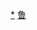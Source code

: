 <div style="position: relative" class="center">
{{Image label begin|image=Administrative Division Jining.png|width={{{1|504}}}|link=}} 
{{Image label|x=710|y=740|scale={{{1|504}}}/1800|text=[[任城区|<span style="color: black;">'''任城区'''</span>]]}}
{{Image label|x=870|y=530|scale={{{1|504}}}/1800|text=[[兖州区|<span style="color: black;">'''兖州区'''</span>]]}}
{{Image label|x=1170|y=1400|scale={{{1|504}}}/1800|text=[[微山县|<span style="color: black;">'''微山县'''</span>]]}}
{{Image label|x=680|y=1210|scale={{{1|504}}}/1800|text=[[鱼台县|<span style="color: black;">'''鱼台县'''</span>]]}}
{{Image label|x=400|y=1190|scale={{{1|504}}}/1800|text=[[金乡县|<span style="color: black;">'''金乡县'''</span>]]}}
{{Image label|x=440|y=700|scale={{{1|504}}}/1800|text=[[嘉祥县|<span style="color: black;">'''嘉祥县'''</span>]]}}
{{Image label|x=590|y=360|scale={{{1|504}}}/1800|text=[[汶上县|<span style="color: black;">'''汶上县'''</span>]]}}
{{Image label|x=1490|y=450|scale={{{1|504}}}/1800|text=[[泗水县|<span style="color: black;">'''泗水县'''</span>]]}}
{{Image label|x=240|y=230|scale={{{1|504}}}/1800|text=[[梁山县|<span style="color: black;">'''梁山县'''</span>]]}}
{{Image label|x=1130|y=460|scale={{{1|504}}}/1800|text=[[曲阜市|<span style="color: black;">'''曲阜市'''</span>]]}}
{{Image label|x=1230|y=800|scale={{{1|504}}}/1800|text=[[邹城市|<span style="color: black;">'''邹城市'''</span>]]}}
</div>
<noinclude>
[[Category:济宁行政区划|*]]
[[Category:中华人民共和国地级行政区划图|鲁]]
</noinclude>